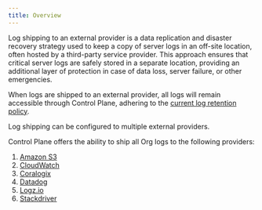 ```yaml
---
title: Overview
---
```


Log shipping to an external provider is a data replication and disaster recovery strategy used to keep a copy of server logs in an off-site location, often hosted by a third-party service provider. This approach ensures that critical server logs are safely stored in a separate location, providing an additional layer of protection in case of data loss, server failure, or other emergencies.

When logs are shipped to an external provider, all logs will remain accessible through Control Plane, adhering to the [current log retention policy](/reference/logs#log-retention).

Log shipping can be configured to multiple external providers.

Control Plane offers the ability to ship all Org logs to the following providers:

1. [Amazon S3](/objects/org/external-logging/s3)
2. [CloudWatch](/objects/org/external-logging/cloudwatch)
3. [Coralogix](/objects/org/external-logging/coralogix)
4. [Datadog](/objects/org/external-logging/datadog)
5. [Logz.io](/objects/org/external-logging/logz-io)
6. [Stackdriver](/objects/org/external-logging/stackdriver)
